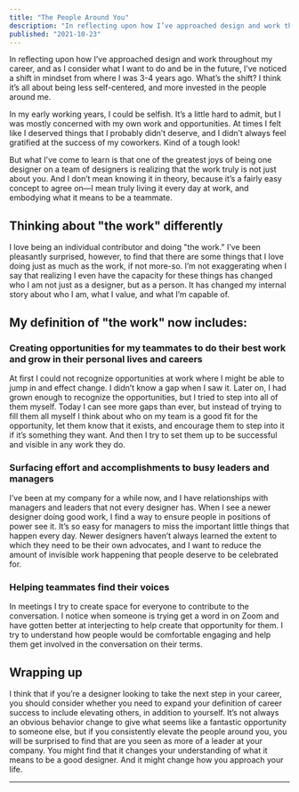 ```yaml
---
title: "The People Around You"
description: "In reflecting upon how I’ve approached design and work throughout my career, and as I consider what I want to do and be in the future, I’ve noticed a shift in mindset from where I was 3-4 years ago. What’s the shift?..."
published: "2021-10-23"
---
```


In reflecting upon how I’ve approached design and work throughout my career, and as I consider what I want to do and be in the future, I’ve noticed a shift in mindset from where I was 3-4 years ago. What’s the shift? I think it’s all about being less self-centered, and more invested in the people around me.

In my early working years, I could be selfish. It’s a little hard to admit, but I was mostly concerned with my own work and opportunities. At times I felt like I deserved things that I probably didn’t deserve, and I didn’t always feel gratified at the success of my coworkers. Kind of a tough look!

But what I’ve come to learn is that one of the greatest joys of being one designer on a team of designers is realizing that the work truly is not just about you. And I don’t mean knowing it in theory, because it’s a fairly easy concept to agree on—I mean truly living it every day at work, and embodying what it means to be a teammate.

## Thinking about "the work" differently

I love being an individual contributor and doing "the work." I’ve been pleasantly surprised, however, to find that there are some things that I love doing just as much as the work, if not more-so. I’m not exaggerating when I say that realizing I even have the capacity for these things has changed who I am not just as a designer, but as a person. It has changed my internal story about who I am, what I value, and what I’m capable of.

## My definition of "the work" now includes:

### Creating opportunities for my teammates to do their best work and grow in their personal lives and careers

At first I could not recognize opportunities at work where I might be able to jump in and effect change. I didn’t know a gap when I saw it. Later on, I had grown enough to recognize the opportunities, but I tried to step into all of them myself. Today I can see more gaps than ever, but instead of trying to fill them all myself I think about who on my team is a good fit for the opportunity, let them know that it exists, and encourage them to step into it if it’s something they want. And then I try to set them up to be successful and visible in any work they do.

### Surfacing effort and accomplishments to busy leaders and managers

I’ve been at my company for a while now, and I have relationships with managers and leaders that not every designer has. When I see a newer designer doing good work, I find a way to ensure people in positions of power see it. It’s so easy for managers to miss the important little things that happen every day. Newer designers haven’t always learned the extent to which they need to be their own advocates, and I want to reduce the amount of invisible work happening that people deserve to be celebrated for.

### Helping teammates find their voices

In meetings I try to create space for everyone to contribute to the conversation. I notice when someone is trying get a word in on Zoom and have gotten better at interjecting to help create that opportunity for them. I try to understand how people would be comfortable engaging and help them get involved in the conversation on their terms.

## Wrapping up

I think that if you’re a designer looking to take the next step in your career, you should consider whether you need to expand your definition of career success to include elevating others, in addition to yourself. It’s not always an obvious behavior change to give what seems like a fantastic opportunity to someone else, but if you consistently elevate the people around you, you will be surprised to find that are you seen as more of a leader at your company. You might find that it changes your understanding of what it means to be a good designer. And it might change how you approach your life.

---
